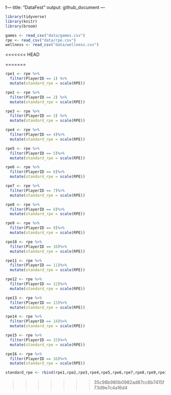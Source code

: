 f---
title: "DataFest"
output: github_document
---

```r
library(tidyverse)
library(knitr)
library(broom)

games <- read_csv("data/games.csv")
rpe <- read_csv("data/rpe.csv")
wellness <- read_csv("data/wellness.csv")
```

<<<<<<< HEAD




=======
```r
rpe1 <- rpe %>%
  filter(PlayerID == 1) %>%
  mutate(standard_rpe = scale(RPE))

rpe2 <- rpe %>%
  filter(PlayerID == 2) %>%
  mutate(standard_rpe = scale(RPE))

rpe3 <- rpe %>%
  filter(PlayerID == 3) %>%
  mutate(standard_rpe = scale(RPE))

rpe4 <- rpe %>%
  filter(PlayerID == 4)%>%
  mutate(standard_rpe = scale(RPE))

rpe5 <- rpe %>%
  filter(PlayerID == 5)%>%
  mutate(standard_rpe = scale(RPE))

rpe6 <- rpe %>%
  filter(PlayerID == 6)%>%
  mutate(standard_rpe = scale(RPE))

rpe7 <- rpe %>%
  filter(PlayerID == 7)%>%
  mutate(standard_rpe = scale(RPE))

rpe8 <- rpe %>%
  filter(PlayerID == 8)%>%
  mutate(standard_rpe = scale(RPE))

rpe9 <- rpe %>%
  filter(PlayerID == 9)%>%
  mutate(standard_rpe = scale(RPE))

rpe10 <- rpe %>%
  filter(PlayerID == 10)%>%
  mutate(standard_rpe = scale(RPE))

rpe11 <- rpe %>%
  filter(PlayerID == 11)%>%
  mutate(standard_rpe = scale(RPE))

rpe12 <- rpe %>%
  filter(PlayerID == 12)%>%
  mutate(standard_rpe = scale(RPE))

rpe13 <- rpe %>%
  filter(PlayerID == 13)%>%
  mutate(standard_rpe = scale(RPE))

rpe14 <- rpe %>%
  filter(PlayerID == 14)%>%
  mutate(standard_rpe = scale(RPE))

rpe15 <- rpe %>%
  filter(PlayerID == 15)%>%
  mutate(standard_rpe = scale(RPE))

rpe16 <- rpe %>%
  filter(PlayerID == 16)%>%
  mutate(standard_rpe = scale(RPE))

standard_rpe <- rbind(rpe1,rpe2,rpe3,rpe4,rpe5,rpe6,rpe7,rpe8,rpe9,rpe10,rpe11,rpe12,rpe13,rpe14,rpe15,rpe16)
```
>>>>>>> 35c98b980b0982ad87cc6b7415f73d9e7c4a16d4

